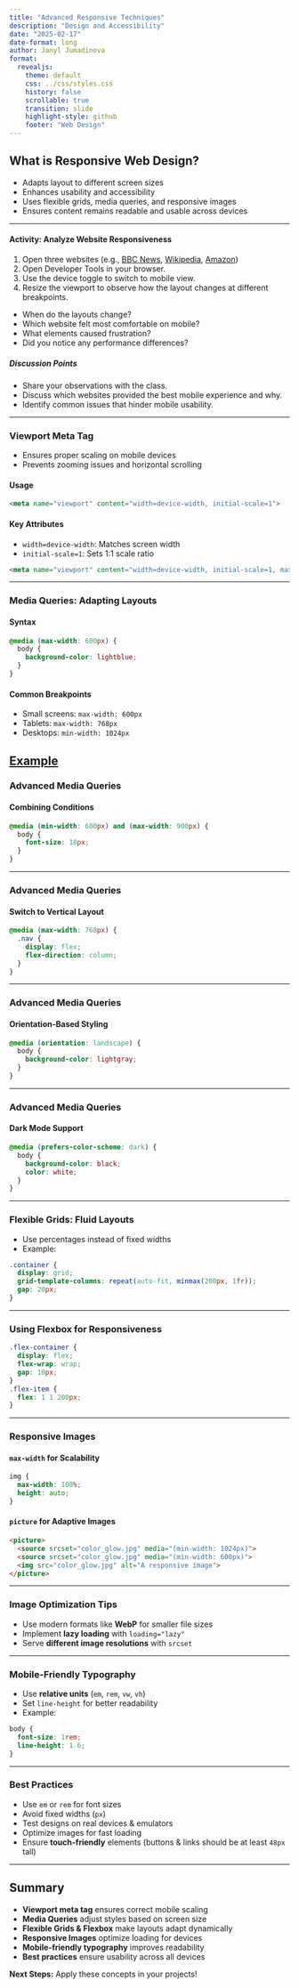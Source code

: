 ```yaml
---
title: "Advanced Responsive Techniques"
description: "Design and Accessibility"
date: "2025-02-17"
date-format: long
author: Janyl Jumadinova
format:
  revealjs:
    theme: default
    css: ../css/styles.css
    history: false
    scrollable: true
    transition: slide
    highlight-style: github
    footer: "Web Design"
---
```


## What is Responsive Web Design?

- Adapts layout to different screen sizes
- Enhances usability and accessibility
- Uses flexible grids, media queries, and responsive images
- Ensures content remains readable and usable across devices

---

#### Activity: Analyze Website Responsiveness

1. Open three websites (e.g., [BBC News](https://www.bbc.com), [Wikipedia](https://www.wikipedia.org), [Amazon](https://www.amazon.com))
2. Open Developer Tools in your browser.
3. Use the device toggle to switch to mobile view.
4. Resize the viewport to observe how the layout changes at different breakpoints.

  - When do the layouts change?
  - Which website felt most comfortable on mobile?
  - What elements caused frustration?
  - Did you notice any performance differences?

##### Discussion Points

- Share your observations with the class.
- Discuss which websites provided the best mobile experience and why.
- Identify common issues that hinder mobile usability.

---

### Viewport Meta Tag

- Ensures proper scaling on mobile devices
- Prevents zooming issues and horizontal scrolling

#### Usage
```html
<meta name="viewport" content="width=device-width, initial-scale=1">
```

#### Key Attributes
- `width=device-width`: Matches screen width
- `initial-scale=1`: Sets 1:1 scale ratio
```html
<meta name="viewport" content="width=device-width, initial-scale=1, maximum-scale=1">
```

---

### Media Queries: Adapting Layouts

#### Syntax
```css
@media (max-width: 600px) {
  body {
    background-color: lightblue;
  }
}
```

#### Common Breakpoints
- Small screens: `max-width: 600px`
- Tablets: `max-width: 768px`
- Desktops: `min-width: 1024px`

[**Example**](responsive_example.html)
---

### Advanced Media Queries

#### Combining Conditions
```css
@media (min-width: 600px) and (max-width: 900px) {
  body {
    font-size: 18px;
  }
}
```

---

### Advanced Media Queries

#### Switch to Vertical Layout
```css
@media (max-width: 768px) {
  .nav {
    display: flex;
    flex-direction: column;
  }
}
```

---

### Advanced Media Queries

#### Orientation-Based Styling
```css
@media (orientation: landscape) {
  body {
    background-color: lightgray;
  }
}
```

---

### Advanced Media Queries

#### Dark Mode Support
```css
@media (prefers-color-scheme: dark) {
  body {
    background-color: black;
    color: white;
  }
}
```

---

### Flexible Grids: Fluid Layouts

- Use percentages instead of fixed widths
- Example:

```css
.container {
  display: grid;
  grid-template-columns: repeat(auto-fit, minmax(200px, 1fr));
  gap: 20px;
}
```

---

### Using Flexbox for Responsiveness
```css
.flex-container {
  display: flex;
  flex-wrap: wrap;
  gap: 10px;
}
.flex-item {
  flex: 1 1 200px;
}
```

---

### Responsive Images

#### `max-width` for Scalability
```css
img {
  max-width: 100%;
  height: auto;
}
```

#### `picture` for Adaptive Images
```html
<picture>
  <source srcset="color_glow.jpg" media="(min-width: 1024px)">
  <source srcset="color_glow.jpg" media="(min-width: 600px)">
  <img src="color_glow.jpg" alt="A responsive image">
</picture>
```

---

### Image Optimization Tips
- Use modern formats like **WebP** for smaller file sizes
- Implement **lazy loading** with `loading="lazy"`
- Serve **different image resolutions** with `srcset`

---

### Mobile-Friendly Typography

- Use **relative units** (`em`, `rem`, `vw`, `vh`)
- Set `line-height` for better readability
- Example:
```css
body {
  font-size: 1rem;
  line-height: 1.6;
}
```

---

### Best Practices

- Use `em` or `rem` for font sizes
- Avoid fixed widths (`px`)
- Test designs on real devices & emulators
- Optimize images for fast loading
- Ensure **touch-friendly** elements (buttons & links should be at least `48px` tall)

---

## Summary

- **Viewport meta tag** ensures correct mobile scaling
- **Media Queries** adjust styles based on screen size
- **Flexible Grids & Flexbox** make layouts adapt dynamically
- **Responsive Images** optimize loading for devices
- **Mobile-friendly typography** improves readability
- **Best practices** ensure usability across all devices

**Next Steps:** Apply these concepts in your projects!

